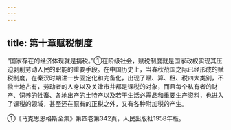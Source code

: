```yaml
---
---
---
```

title: 第十章赋税制度
---



“国家存在的经济体现就是捐税。”①在阶级社会，赋税制度就是国家政权实现其压迫剥削劳动人民的职能的重要手段。在中国历史上，当春秋战国之际已经形成的赋税制度，在秦汉时期进一步固定化和完备化，出现了赋、算、租、税四大类别，不独土地占有，劳动者的人身以及关津市井都是课税的对象，而且每个私有者的财产、饲养的牲畜、各地出产的土特产以及若干生活必需品和重要生产资料，也进入了课税的领域，甚至还在原有的正税之外，又有各种附加税的产生。

①《马克思恩格斯全集》第四卷第342页，人民出版社1958年版。